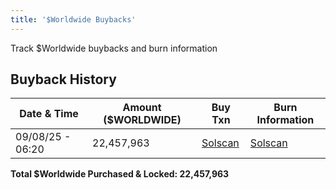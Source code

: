 ```yaml
---
title: '$Worldwide Buybacks'
---
```


Track $Worldwide buybacks and burn information

## Buyback History

| Date & Time | Amount ($WORLDWIDE) | Buy Txn | Burn Information |
|-------------|---------------------|---------|------------------|
| 09/08/25 - 06:20 | 22,457,963 | [Solscan](https://solscan.io/tx/5Q4MkjESzyt4htAdFjLLbPwvMDsz2w6dTDVXUadhgCeamNin9MraBUvKfqw4v8GggsGJajncD9xSh4McvdM2UuR2) | [Solscan](https://solscan.io/tx/5YXwWget3HPxJG6queHSCCUAu8UKiyKwZg2hjSWo18gciuTkrYEKD1zAPwxvLR9YfQ3YCprEo1igfozA4xFH7jvf) |

**Total $Worldwide Purchased & Locked: 22,457,963**
